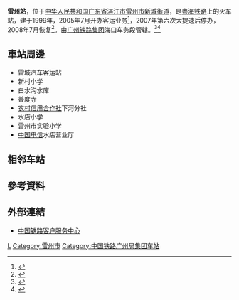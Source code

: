 {{Infobox China railway station
|车站名称 =雷州站
|图片 = 
|图片介绍 = 
|其他名称 = 
|车站拼音 = Leizhou
|英文名称 = Leizhou Railway Station
|电报码 = UAQ
|拼音码 = LZH
|车站代码 = 37252<ref>{{cite book|title=中华人民共和国铁路车站代码（GB/T 10302-2010）|publisher=中国标准出版社|year=2010|isbn=155066140495|ignore-isbn-error=true|pages=20}}</ref>
|车站位置 = [[广东省|广东省]][[湛江市|湛江市]][[雷州市|雷州市]][[新城街道_(雷州市)|新城街道]]
|坐标 = 
|归属 = [[广州铁路集团|广州铁路集团]]海口车务段
|线路 = [[粤海铁路|粤海铁路]]
|车站等级 =[[三等站_(中铁)|三等站]]
|月台数目 = 
|股道数目 = 
}}
'''雷州站'''，位于[[中华人民共和国|中华人民共和国]][[广东省|广东省]][[湛江市|湛江市]][[雷州市|雷州市]][[新城街道_(雷州市)|新城街道]]，是[[粤海铁路|粤海铁路]]上的火车站，建于1999年，2005年7月开办客运业务<ref>{{cite news|title=粤海客列7月起通停雷州站办客运业务|url=http://news.southcn.com/dishi/zhanjiang/ttxw/200506230565.htm|work=湛江日报|publisher=南方网|date=2005-06-23}}</ref>，2007年第六次大提速后停办，2008年7月恢复<ref>{{cite news|title=雷州火车站恢复客运 曾因铁路提速停开1年3个月|url=http://news.ifeng.com/mainland/200807/0707_17_636378.shtml|work=南方日报|publisher=凤凰网|date=2008-07-07|accessdate=2020-09-18|archive-date=2008-07-12|archive-url=https://web.archive.org/web/20080712163443/http://news.ifeng.com/mainland/200807/0707_17_636378.shtml|dead-url=no}}</ref>。由[[广州铁路集团|广州铁路集团]]海口车务段管辖。<ref>{{Cite web |url=http://search.huochepiao.com/huochezhan/jieshao/3381.htm |title=雷州火车站介绍 |accessdate=2017-01-06 |archive-date=2016-08-02 |archive-url=https://web.archive.org/web/20160802041106/http://search.huochepiao.com/huochezhan/jieshao/3381.htm |dead-url=no }}</ref><ref>{{cite news|title=海南铁路6月20日起全面实施电子客票|url=https://shareapp.cyol.com/cmsfile/News/202006/19/396590.html|publisher=中国青年报|date=2020-06-19}}</ref>
==車站周邊==
* 雷城汽车客运站
* 新村小学
* 白水沟水库
* 普度寺
* [[农村信用合作社|农村信用合作社]]下河分社
* 水店小学
* 雷州市实验小学
* [[中国电信|中国电信]]水店营业厅

==相邻车站==
{{start rail box|[[中国铁路|中国铁路]]}}
{{s-inop|{{站|湛江西}}|{{站|塘口}}方向}}
{{s-line|[[湛海铁路|湛海铁路]]<br />雷州站}}
{{s-inop|{{站|龙门镇}}|{{站|海口}}方向}}
{{s-end}}

==參考資料==
{{reflist}}
==外部連結==
* [http://www.12306.cn/mormhweb/ 中国铁路客户服务中心] {{Wayback|url=http://www.12306.cn/mormhweb/ |date=20180205163941 }}

{{China-rail-stub}}
{{粤海铁路}}
[[Category:湛江市铁路车站|L]]
[[Category:雷州市|Category:雷州市]]
[[Category:中国铁路广州局集团车站|Category:中国铁路广州局集团车站]]